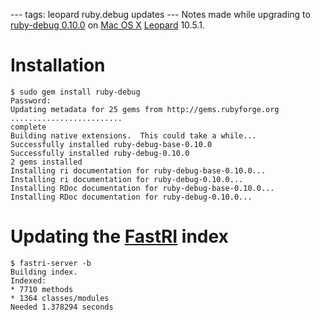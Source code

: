 ---
tags: leopard ruby.debug updates
---
Notes made while upgrading to [[ruby-debug 0.10.0]] on [[Mac OS X]] [[Leopard]] 10.5.1.

= Installation =

<pre>$ sudo gem install ruby-debug
Password:
Updating metadata for 25 gems from http://gems.rubyforge.org
.........................
complete
Building native extensions.  This could take a while...
Successfully installed ruby-debug-base-0.10.0
Successfully installed ruby-debug-0.10.0
2 gems installed
Installing ri documentation for ruby-debug-base-0.10.0...
Installing ri documentation for ruby-debug-0.10.0...
Installing RDoc documentation for ruby-debug-base-0.10.0...
Installing RDoc documentation for ruby-debug-0.10.0...</pre>

= Updating the [[FastRI]] index =

<pre>$ fastri-server -b
Building index.
Indexed:
* 7710 methods
* 1364 classes/modules
Needed 1.378294 seconds</pre>
